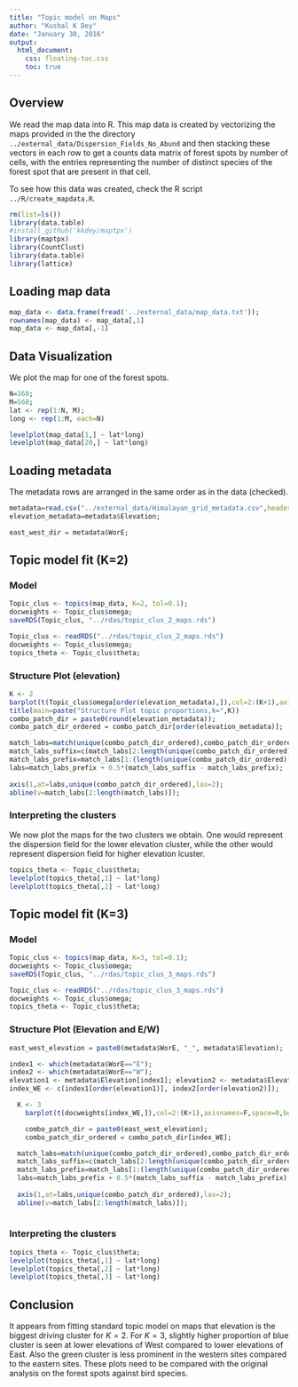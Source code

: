 ```yaml
---
title: "Topic model on Maps"
author: "Kushal K Dey"
date: "January 30, 2016"
output: 
  html_document:
    css: floating-toc.css
    toc: true
---
```


## Overview 

We read the map data into R. This map data is created by vectorizing the maps provided in the the directory `../external_data/Dispersion_Fields_No_Abund` and then stacking these vectors in each row to get a counts data matrix of forest spots by number of cells, with the entries representing the number of distinct species of the forest spot that are present in that cell.

To see how this data was created, check the R script `../R/create_mapdata.R`.

```r
rm(list=ls())
library(data.table)
#install_github('kkdey/maptpx') 
library(maptpx)
library(CountClust)
library(data.table)
library(lattice)
```

## Loading map data

```r
map_data <- data.frame(fread('../external_data/map_data.txt'));
rownames(map_data) <- map_data[,1]
map_data <- map_data[,-1]
```

## Data Visualization

We plot the map for one of the forest spots.

```r
N=360;
M=560;
lat <- rep(1:N, M);
long <- rep(1:M, each=N)

levelplot(map_data[1,] ~ lat*long) 
levelplot(map_data[20,] ~ lat*long) 


```

## Loading metadata

The metadata rows are arranged in the same order as in the data (checked).

```r
metadata=read.csv("../external_data/Himalayan_grid_metadata.csv",header=TRUE);
elevation_metadata=metadata$Elevation;

east_west_dir = metadata$WorE;

```

## Topic model fit (K=2)

### Model

```r
Topic_clus <- topics(map_data, K=2, tol=0.1);
docweights <- Topic_clus$omega;
saveRDS(Topic_clus, "../rdas/topic_clus_2_maps.rds")
```

```r
Topic_clus <- readRDS("../rdas/topic_clus_2_maps.rds")
docweights <- Topic_clus$omega;
topics_theta <- Topic_clus$theta;
```

### Structure Plot (elevation)

```r
K <- 2
barplot(t(Topic_clus$omega[order(elevation_metadata),]),col=2:(K+1),axisnames=F,space=0,border=NA,main="",las=1,ylim=c(0,1),cex.axis=1.5,cex.main=1.4, xlab="elevation")
title(main=paste("Structure Plot topic proportions,k=",K))
combo_patch_dir = paste0(round(elevation_metadata));
combo_patch_dir_ordered = combo_patch_dir[order(elevation_metadata)];

match_labs=match(unique(combo_patch_dir_ordered),combo_patch_dir_ordered);
match_labs_suffix=c(match_labs[2:length(unique(combo_patch_dir_ordered))],35);
match_labs_prefix=match_labs[1:(length(unique(combo_patch_dir_ordered)))];
labs=match_labs_prefix + 0.5*(match_labs_suffix - match_labs_prefix);
  
axis(1,at=labs,unique(combo_patch_dir_ordered),las=2);
abline(v=match_labs[2:length(match_labs)]);
```

### Interpreting the clusters

We now plot the maps for the two clusters we obtain. One would represent the dispersion field for the lower elevation cluster, while the other would represent dispersion field for higher elevation lcuster.

```r
topics_theta <- Topic_clus$theta;
levelplot(topics_theta[,1] ~ lat*long) 
levelplot(topics_theta[,2] ~ lat*long) 

```

## Topic model fit (K=3)

### Model

```r
Topic_clus <- topics(map_data, K=3, tol=0.1);
docweights <- Topic_clus$omega;
saveRDS(Topic_clus, "../rdas/topic_clus_3_maps.rds")
```

```r
Topic_clus <- readRDS("../rdas/topic_clus_3_maps.rds")
docweights <- Topic_clus$omega;
topics_theta <- Topic_clus$theta;
```

### Structure Plot (Elevation and E/W)

```r
east_west_elevation = paste0(metadata$WorE, "_", metadata$Elevation);

index1 <- which(metadata$WorE=="E");
index2 <- which(metadata$WorE=="W");
elevation1 <- metadata$Elevation[index1]; elevation2 <- metadata$Elevation[index2];
index_WE <- c(index1[order(elevation1)], index2[order(elevation2)]);

  K <- 3
    barplot(t(docweights[index_WE,]),col=2:(K+1),axisnames=F,space=0,border=NA,main=paste("No. of clusters=",3),las=1,ylim=c(0,1),cex.axis=1.5,cex.main=1.4)

    combo_patch_dir = paste0(east_west_elevation);
    combo_patch_dir_ordered = combo_patch_dir[index_WE];

  match_labs=match(unique(combo_patch_dir_ordered),combo_patch_dir_ordered);
  match_labs_suffix=c(match_labs[2:length(unique(combo_patch_dir_ordered))],35);
  match_labs_prefix=match_labs[1:(length(unique(combo_patch_dir_ordered)))];
  labs=match_labs_prefix + 0.5*(match_labs_suffix - match_labs_prefix);
  
  axis(1,at=labs,unique(combo_patch_dir_ordered),las=2);
  abline(v=match_labs[2:length(match_labs)]);
  
```

### Interpreting the clusters

```r
topics_theta <- Topic_clus$theta;
levelplot(topics_theta[,1] ~ lat*long) 
levelplot(topics_theta[,2] ~ lat*long) 
levelplot(topics_theta[,3] ~ lat*long) 
```

## Conclusion

It appears from fitting standard topic model on maps that elevation is the biggest driving cluster for $K=2$. For $K=3$, slightly higher proportion of blue cluster is seen at lower elevations of West compared to lower elevations of East. Also the green cluster is less prominent in the western sites compared to the eastern sites. These plots need to be compared with the original analysis on the forest spots against bird species. 
